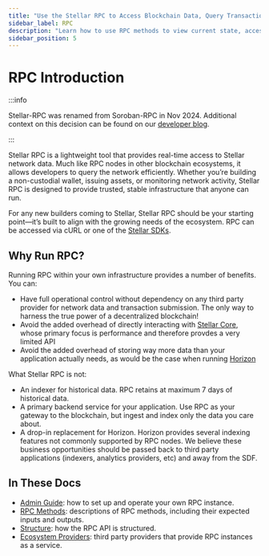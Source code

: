 ```yaml
---
title: "Use the Stellar RPC to Access Blockchain Data, Query Transactions & More"
sidebar_label: RPC
description: "Learn how to use RPC methods to view current state, access blockchain data, interact with smart contracts, query transactions, and more on the Stellar network."
sidebar_position: 5
---
```


# RPC Introduction

:::info

Stellar-RPC was renamed from Soroban-RPC in Nov 2024. Additional context on this decision can be found on our [developer blog].

:::

Stellar RPC is a lightweight tool that provides real-time access to Stellar network data. Much like RPC nodes in other blockchain ecosystems, it allows developers to query the network efficiently. Whether you’re building a non-custodial wallet, issuing assets, or monitoring network activity, Stellar RPC is designed to provide trusted, stable infrastructure that anyone can run.

For any new builders coming to Stellar, Stellar RPC should be your starting point—it’s built to align with the growing needs of the ecosystem. RPC can be accessed via cURL or one of the [Stellar SDKs](../../tools/sdks/README.mdx).

## Why Run RPC?

Running RPC within your own infrastructure provides a number of benefits. You can:

- Have full operational control without dependency on any third party provider for network data and transaction submission. The only way to harness the true power of a decentralized blockchain!
- Avoid the added overhead of directly interacting with [Stellar Core], whose primary focus is performance and therefore provdes a very limited API
- Avoid the added overhead of storing way more data than your application actually needs, as would be the case when running [Horizon]

What Stellar RPC is not:

- An indexer for historical data. RPC retains at maximum 7 days of historical data.
- A primary backend service for your application. Use RPC as your gateway to the blockchain, but ingest and index only the data you care about.
- A drop-in replacement for Horizon. Horizon provides several indexing features not commonly supported by RPC nodes. We believe these business opportunities should be passed back to third party applications (indexers, analytics providers, etc) and away from the SDF.

## In These Docs

- [Admin Guide](./admin-guide/README.mdx): how to set up and operate your own RPC instance.
- [RPC Methods](./api-reference/methods/README.mdx): descriptions of RPC methods, including their expected inputs and outputs.
- [Structure](./api-reference/structure/README.mdx): how the RPC API is structured.
- [Ecosystem Providers](./rpc-providers.mdx): third party providers that provide RPC instances as a service.

[quickstart]: https://github.com/stellar/quickstart
[developer blog]: https://stellar.org/blog/foundation-news/stellar-rpc-has-arrived
[Stellar Core]: ../validators
[Horizon]: ./horizon
